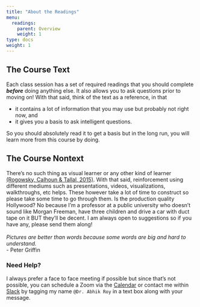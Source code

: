 ```yaml
---
title: "About the Readings"
menu:
  readings:
    parent: Overview
    weight: 1
type: docs
weight: 1
---
```


## The Course Text
Each class session has a set of required readings that you should complete ***before*** doing anything else. It also allows you to ask questions prior to moving on! With that said, think of the text as a reference, in that

- it contains a lot of information that you may use but probably not right now, and
- it gives you a basis to ask intelligent questions. 

So you should absolutely read it to get a basis but in the long run, you will learn more from this course by doing.

## The Course Nontext
There's no such thing as visual learner or any other kind of learner [(Rogowsky, Calhoun & Tallal, 2015)](https://www.apa.org/pubs/journals/features/edu-a0037478.pdf){target="_blank"}. With that said, reinforcement using different mediums such as presentations, videos, visualizations, walkthroughs, etc helps. These however take a lot of time to construct so please take some time to go through them. Is the production quality Hollywood? No because I'm a professor at a public university who doesn't sound like Morgan Freeman, have three children and drive a car with duct tape on it BUT they'll be decent. I am always open to suggestions so if you have any, please send them along!
<br>
<br>
*Pictures are better than words because some words are big and hard to understand.* 
<br> 
- Peter Griffin

### Need Help?
I always prefer a face to face meeting if possible but since that's not possible, you can schedule a Zoom via the [Calendar](https://calendly.com/nopiecharts/short30){target="_blank"} or contact me within [Slack](http:/2021edp13.slack.com){target="_blank"} by tagging my name `@Dr. Abhik Roy` in a text box along with your message.
